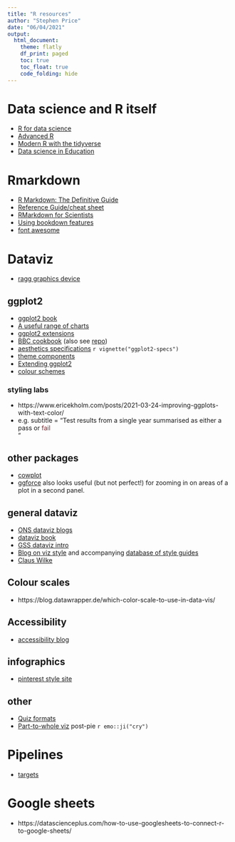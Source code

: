 ```yaml
---
title: "R resources"
author: "Stephen Price"
date: "06/04/2021"
output:
  html_document:
    theme: flatly
    df_print: paged
    toc: true
    toc_float: true
    code_folding: hide
---
```


# Data science and R itself
- [R for data science](https://r4ds.had.co.nz/)
- [Advanced R](https://adv-r.hadley.nz/)
- [Modern R with the tidyverse](https://b-rodrigues.github.io/modern_R/)
- [Data science in Education](https://datascienceineducation.com/)

# Rmarkdown
- [R Markdown: The Definitive Guide](https://bookdown.org/yihui/rmarkdown/)
- [Reference Guide/cheat sheet](https://rstudio.com/wp-content/uploads/2015/03/rmarkdown-reference.pdf)
- [RMarkdown for Scientists](https://rmd4sci.njtierney.com/)
- [Using bookdown features](https://bookdown.org/yihui/bookdown/a-single-document.html)
- [font awesome](https://github.com/rstudio/fontawesome)

# Dataviz
- [ragg graphics device](https://ragg.r-lib.org/)

## ggplot2
- [ggplot2 book](https://ggplot2-book.org/index.html)
- [A useful range of charts](http://r-statistics.co/Top50-Ggplot2-Visualizations-MasterList-R-Code.html)
- [ggplot2 extensions](https://exts.ggplot2.tidyverse.org/gallery/)
- [BBC cookbook](https://bbc.github.io/rcookbook/) (also see [repo](https://github.com/bbc/bbplot/tree/master/R))
- [aesthetics specifications](https://ggplot2.tidyverse.org/articles/ggplot2-specs.html) `r vignette("ggplot2-specs")`
- [theme components](https://ggplot2.tidyverse.org/reference/theme.html)
- [Extending ggplot2](https://ggplot2.tidyverse.org/articles/extending-ggplot2.html)
- [colour schemes](https://data-se.netlify.app/2018/12/12/changing-the-default-color-scheme-in-ggplot2/)

### styling labs
  + https://www.ericekholm.com/posts/2021-03-24-improving-ggplots-with-text-color/
  + e.g. subtitle = "Test results from a single year summarised as either a pass or <span style = 'color:#7C272E;'>fail</span><br>"

## other packages
- [cowplot](https://wilkelab.org/cowplot/index.html)
- [ggforce](https://rviews.rstudio.com/2019/09/19/intro-to-ggforce/) also looks useful (but not perfect!) for zooming in on areas of a plot in a second panel.

## general dataviz
- [ONS dataviz blogs](https://digitalblog.ons.gov.uk/category/dataviz/)
- [dataviz book](http://book.visualisingdata.com/)
- [GSS dataviz intro](https://gss.civilservice.gov.uk/policy-store/introduction-to-data-visualisation/)
- [Blog on viz style](https://medium.com/nightingale/style-guidelines-92ebe166addc) and accompanying [database of style guides](https://docs.google.com/spreadsheets/d/1F1gm5QLXh3USC8ZFx_M9TXYxmD-X5JLDD0oJATRTuIE/edit#gid=1679646668)
- [Claus Wilke](https://clauswilke.com/dataviz/)

## Colour scales
- https://blog.datawrapper.de/which-color-scale-to-use-in-data-vis/

## Accessibility
- [accessibility blog](http://www.storytellingwithdata.com/blog/2018/6/26/accessible-data-viz-is-better-data-viz)

## infographics
- [pinterest style site](https://informationisbeautiful.net/)

## other
- [Quiz formats](https://digitalblog.ons.gov.uk/2018/11/20/who-wants-to-be-a-millionaire/)
- [Part-to-whole viz](https://digitalblog.ons.gov.uk/2017/08/17/stacking-the-bars-in-your-favour/) post-pie `r emo::ji("cry")`

# Pipelines
- [targets](https://books.ropensci.org/targets/walkthrough.html)

# Google sheets
- https://datascienceplus.com/how-to-use-googlesheets-to-connect-r-to-google-sheets/
